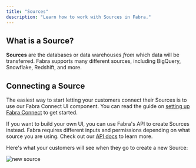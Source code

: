 ```yaml
---
title: "Sources"
description: "Learn how to work with Sources in Fabra."
---
```


## What is a Source?

**Sources** are the databases or data warehouses *from* which data will be transferred. Fabra supports many
different sources, including BigQuery, Snowflake, Redshift, and more.

## Connecting a Source
The easiest way to start letting your customers connect their Sources is to use our Fabra Connect UI component.
You can read the guide on [setting up Fabra Connect](https://docs.fabra.io/guides/fabra-connect) to get started.

If you want to build your own UI, you can use Fabra's API to create Sources instead. Fabra requires different
inputs and permissions depending on what source you are using. Check out our
[API docs](https://docs.fabra.io/api-reference/create-source) to learn more.

Here's what your customers will see when they go to create a new Source:

<Frame>
    <img style={{"box-shadow": "rgb(99 99 99 / 30%) 0 0 4px", "border-radius": "8px"}} src="/images/new-source.gif" alt="new source" />
</Frame>